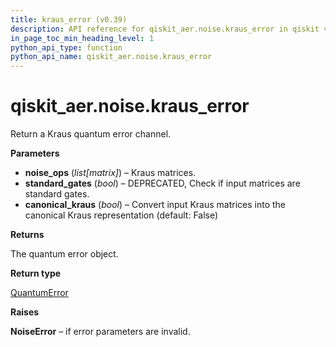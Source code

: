 ```yaml
---
title: kraus_error (v0.39)
description: API reference for qiskit_aer.noise.kraus_error in qiskit v0.39
in_page_toc_min_heading_level: 1
python_api_type: function
python_api_name: qiskit_aer.noise.kraus_error
---
```


<span id="qiskit-aer-noise-kraus-error" />

# qiskit\_aer.noise.kraus\_error

<Function id="qiskit_aer.noise.kraus_error" isDedicatedPage={true} github="https://github.com/qiskit/qiskit-aer/tree/stable/0.11/qiskit_aer/noise/errors/standard_errors.py" signature="kraus_error(noise_ops, standard_gates=None, canonical_kraus=False)">
  Return a Kraus quantum error channel.

  **Parameters**

  *   **noise\_ops** (*list\[matrix]*) – Kraus matrices.
  *   **standard\_gates** (*bool*) – DEPRECATED, Check if input matrices are standard gates.
  *   **canonical\_kraus** (*bool*) – Convert input Kraus matrices into the canonical Kraus representation (default: False)

  **Returns**

  The quantum error object.

  **Return type**

  [QuantumError](qiskit_aer.noise.QuantumError "qiskit_aer.noise.QuantumError")

  **Raises**

  **NoiseError** – if error parameters are invalid.
</Function>

